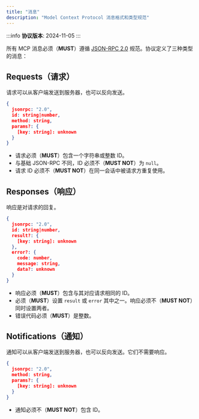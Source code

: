 ```yaml
---
title: "消息"
description: "Model Context Protocol 消息格式和类型规范"
---
```


:::info
**协议版本**: 2024-11-05
:::

所有 MCP 消息必须（**MUST**）遵循 [JSON-RPC 2.0](https://www.jsonrpc.org/specification) 规范。协议定义了三种类型的消息：

## Requests（请求）

请求可以从客户端发送到服务器，也可以反向发送。

```json
{
  jsonrpc: "2.0",
  id: string|number,
  method: string,
  params?: {
    [key: string]: unknown
  }
}
```

- 请求必须（**MUST**）包含一个字符串或整数 ID。
- 与基础 JSON-RPC 不同，ID 必须不（**MUST NOT**）为 `null`。
- 请求 ID 必须不（**MUST NOT**）在同一会话中被请求方重复使用。

## Responses（响应）

响应是对请求的回复。

```json
{
  jsonrpc: "2.0",
  id: string|number,
  result?: {
    [key: string]: unknown
  },
  error?: {
    code: number,
    message: string,
    data?: unknown
  }
}
```

- 响应必须（**MUST**）包含与其对应请求相同的 ID。
- 必须（**MUST**）设置 `result` 或 `error` 其中之一。响应必须不（**MUST NOT**）同时设置两者。
- 错误代码必须（**MUST**）是整数。

## Notifications（通知）

通知可以从客户端发送到服务器，也可以反向发送。它们不需要响应。

```json
{
  jsonrpc: "2.0",
  method: string,
  params?: {
    [key: string]: unknown
  }
}
```

- 通知必须不（**MUST NOT**）包含 ID。
